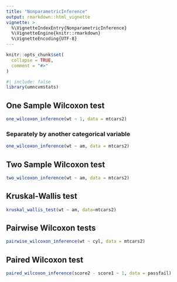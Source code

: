 ```yaml
---
title: "NonparametricInference"
output: rmarkdown::html_vignette
vignette: >
  %\VignetteIndexEntry{NonparametricInference}
  %\VignetteEngine{knitr::rmarkdown}
  %\VignetteEncoding{UTF-8}
---
```


```r
knitr::opts_chunk$set(
  collapse = TRUE,
  comment = "#>"
)
```

```r
#| include: false
library(umncvmstats)
```

## One Sample Wilcoxon test
```r
one_wilcoxon_inference(wt ~ 1, data = mtcars2)
```

### Separately by another categorical variable
```r
one_wilcoxon_inference(wt ~ am, data = mtcars2)
```

## Two Sample Wilcoxon test
```r
two_wilcoxon_inference(wt ~ am, data = mtcars2)
```

## Kruskal-Wallis test
```r
kruskal_wallis_test(wt ~ am, data=mtcars2)
```

## Pairwise Wilcoxon tests
```r
pairwise_wilcoxon_inference(wt ~ cyl, data = mtcars2)
```

## Paired Wilcoxon test
```r
paired_wilcoxon_inference(score2 - score1 ~ 1, data = passfail)
```
